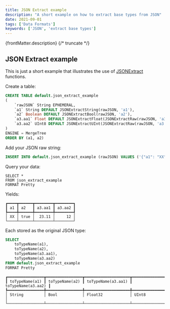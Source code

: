 ```yaml
---
title: JSON Extract example
description: "A short example on how to extract base types from JSON"
date: 2021-09-01
tags: ['Data Formats']
keywords: ['JSON', 'extract base types']
---
```


{frontMatter.description}
{/* truncate */}

## JSON Extract example

This is just a short example that illustrates the use of [JSONExtract](https://clickhouse.com/docs/sql-reference/functions/json-functions) functions.

Create a table:

```sql
CREATE TABLE default.json_extract_example
(
    `rawJSON` String EPHEMERAL,
    `a1` String DEFAULT JSONExtractString(rawJSON, 'a1'),
    `a2` Boolean DEFAULT JSONExtractBool(rawJSON, 'a2'),
    `a3.aa1` Float DEFAULT JSONExtractFloat(JSONExtractRaw(rawJSON, 'a3'), 'aa1'),
    `a3.aa2` UInt8 DEFAULT JSONExtractUInt(JSONExtractRaw(rawJSON, 'a3'), 'aa2')
)
ENGINE = MergeTree
ORDER BY (a1, a2)
```

Add your JSON raw string:

```sql
INSERT INTO default.json_extract_example (rawJSON) VALUES ('{"a1": "XX", "a2": true, "a3":{"aa1":23.11,"aa2":12}}');
```

Query your data:

```
SELECT *
FROM json_extract_example
FORMAT Pretty
```

Yields:

```
┏━━━━┳━━━━━━┳━━━━━━━━┳━━━━━━━━┓
┃ a1 ┃ a2   ┃ a3.aa1 ┃ a3.aa2 ┃
┡━━━━╇━━━━━━╇━━━━━━━━╇━━━━━━━━┩
│ XX │ true │  23.11 │     12 │
└────┴──────┴────────┴────────┘
```

Each stored as the original JSON type:

```sql
SELECT
    toTypeName(a1),
    toTypeName(a2),
    toTypeName(a3.aa1),
    toTypeName(a3.aa2)
FROM default.json_extract_example
FORMAT Pretty
```

```
┏━━━━━━━━━━━━━━━━┳━━━━━━━━━━━━━━━━┳━━━━━━━━━━━━━━━━━━━━┳━━━━━━━━━━━━━━━━━━━━┓
┃ toTypeName(a1) ┃ toTypeName(a2) ┃ toTypeName(a3.aa1) ┃ toTypeName(a3.aa2) ┃
┡━━━━━━━━━━━━━━━━╇━━━━━━━━━━━━━━━━╇━━━━━━━━━━━━━━━━━━━━╇━━━━━━━━━━━━━━━━━━━━┩
│ String         │ Bool           │ Float32            │ UInt8              │
└────────────────┴────────────────┴────────────────────┴────────────────────┘
```
